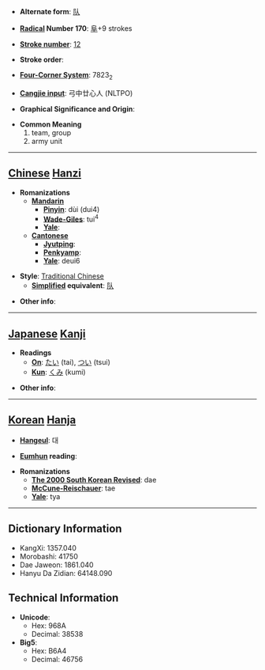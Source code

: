 * '''Alternate form''': [[队]]

* '''[[Wiktionary:Chinese radical index| Radical]] Number 170''': [[Wiktionary:Chinese radical index 阜|阜]]+9 strokes

* '''[[Wiktionary:Chinese total strokes index|Stroke number]]''': [[Wiktionary:Chinese total strokes index 12|12]]

* '''Stroke order''': 

* '''[[Wiktionary:Chinese four corner index|Four-Corner System]]''': 7823<sub>2</sub>

* '''[[Wiktionary:Chinese Cangjie index|Cangjie input]]''': 弓中廿心人 (NLTPO)

* '''Graphical Significance and Origin''': 

* '''Common Meaning'''
*#team, group
*# army unit


----

== [[Chinese]] [[Hanzi]] ==

* '''Romanizations'''
** '''[[Mandarin]]'''
*** '''[[Pinyin]]''': dùi (dui4)
*** '''[[Wade-Giles]]''': tui<sup>4</sup>
*** '''[[Yale]]''': 
** '''[[Cantonese]]'''
*** '''[[Jyutping]]''':
*** '''[[Penkyamp]]''': 
*** '''[[Yale]]''': deui6

* '''Style''': [[Traditional Chinese]] 
** '''[[Simplified Chinese|Simplified]] equivalent''': [[队]]

* '''Other info''': 

----

== [[Japanese]] [[Kanji]] ==

* '''Readings'''
** '''[[On]]''': [[たい]] (tai), [[つい]] (tsui)
** '''[[Kun]]''': [[くみ]] (kumi)

* '''Other info''':  

----

== [[Korean]] [[Hanja]] ==

* '''[[Hangeul]]''': 대

* '''[[Eumhun]] reading''': 

* '''Romanizations'''
** '''[[The 2000 South Korean Revised Romanization|The 2000 South Korean Revised]]''': dae
** '''[[McCune-Reischauer]]''': tae
** '''[[Yale]]''': tya

----

== Dictionary Information ==

* KangXi: 1357.040
* Morobashi: 41750
* Dae Jaweon: 1861.040
* Hanyu Da Zidian: 64148.090

== Technical Information ==

* '''Unicode''':
** Hex: 968A
** Decimal: 38538
* '''Big5''':
** Hex: B6A4
** Decimal: 46756